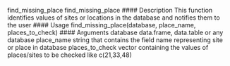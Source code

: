 
find_missing_place find_missing_place
#### Description
This function identifies values of sites or locations in the database and notifies them to the user
#### Usage
find_missing_place(database, place_name, places_to_check)
#### Arguments
database data.frame, data.table or any database
place_name string that contains the field name representing site or place in database
places_to_check
vector containing the values of places/sites to be checked like c(21,33,48)
